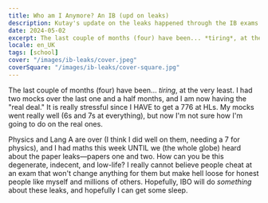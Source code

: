 ```yaml
---
title: Who am I Anymore? An IB (upd on leaks)
description: Kutay's update on the leaks happened through the IB exams for the M24 cohort.
date: 2024-05-02
excerpt: The last couple of months (four) have been... *tiring*, at the very least. I had two mocks over the last one and a half months, and I am now having the "real deal." It is really stressful since I HAVE to get a 776 at HLs. My mocks went really well (6s and 7s at everything), but now I'm not sure how I'm going to do on the real ones.
locale: en_UK
tags: [school]
cover: "/images/ib-leaks/cover.jpeg"
coverSquare: "/images/ib-leaks/cover-square.jpg"
---
```

The last couple of months (four) have been... *tiring*, at the very least. I had two mocks over the last one and a half months, and I am now having the "real deal." It is really stressful since I HAVE to get a 776 at HLs. My mocks went really well (6s and 7s at everything), but now I'm not sure how I'm going to do on the real ones.

Physics and Lang A are over (I think I did well on them, needing a 7 for physics), and I had maths this week UNTIL we (the whole globe) heard about the paper leaks—papers one and two. How can you be this degenerate, indecent, and low-life? I really cannot believe people cheat at an exam that won't change anything for them but make hell loose for honest people like myself and millions of others. Hopefully, IBO will do *something* about these leaks, and hopefully I can get some sleep.